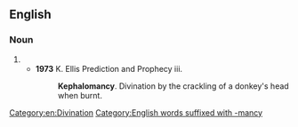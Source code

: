 ==English==

===Noun===
{{en-noun|-}}

# {{alternative spelling of|cephalomancy}}
#* '''1973''' K. Ellis Prediction and Prophecy iii.
#*: '''Kephalomancy'''. Divination by the crackling of a donkey's head when burnt.

[[Category:en:Divination]]
[[Category:English words suffixed with -mancy]]